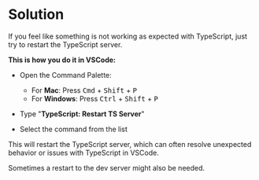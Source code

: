 
# Solution

<Callout type='warning'>
If you feel like something is not working as expected with TypeScript, just try to restart the TypeScript server. 

**This is how you do it in VSCode:**

- Open the Command Palette:
  - For **Mac**: Press <kbd>Cmd</kbd> + <kbd>Shift</kbd> + <kbd>P</kbd>
  - For **Windows**: Press <kbd>Ctrl</kbd> + <kbd>Shift</kbd> + <kbd>P</kbd>

- Type "**TypeScript: Restart TS Server**"
- Select the command from the list

This will restart the TypeScript server, which can often resolve unexpected behavior or issues with TypeScript in VSCode. 

Sometimes a restart to the dev server might also be needed.
</Callout>

